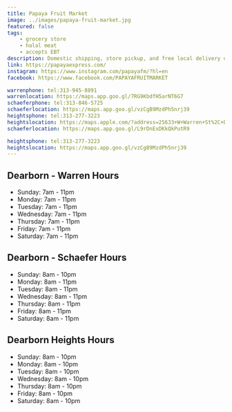 ```yaml
---
title: Papaya Fruit Market
image: ../images/papaya-fruit-market.jpg
featured: false
tags:
    - grocery store
    - halal meat
    - accepts EBT
description: Domestic shipping, store pickup, and free local delivery on orders above $99
link: https://papayaexpress.com/
instagram: https://www.instagram.com/papayafm/?hl=en
facebook: https://www.facebook.com/PAPAYAFRUITMARKET

warrenphone: tel:313-945-8891
warrenlocation: https://maps.app.goo.gl/7RG9KbdfH5arNT6G7
schaeferphone: tel:313-846-5725
schaeferlocation: https://maps.app.goo.gl/vzCgB9MzdPh5nrj39
heightsphone: tel:313-277-3223
heightslocation: https://maps.apple.com/?address=25633+W+Warren+St%2C+Dearborn+Heights%2C+MI+48127%2C+United+States&auid=8457006087165828405&ll=42.3408452%2C-83.2906515&lsp=9902&q=Papaya+Fruit+Market+%28Papaya+Dearborn+Heights%29
schaeferlocation: https://maps.app.goo.gl/L9rDnExDKkQkPutR9

heightsphone: tel:313-277-3223
heightslocation: https://maps.app.goo.gl/vzCgB9MzdPh5nrj39
---
```


## Dearborn - Warren Hours

- Sunday: 7am - 11pm
- Monday: 7am - 11pm
- Tuesday: 7am - 11pm
- Wednesday: 7am - 11pm
- Thursday: 7am - 11pm
- Friday: 7am - 11pm
- Saturday: 7am - 11pm

## Dearborn - Schaefer Hours

- Sunday: 8am - 10pm
- Monday: 8am - 11pm
- Tuesday: 8am - 11pm
- Wednesday: 8am - 11pm
- Thursday: 8am - 11pm
- Friday: 8am - 11pm
- Saturday: 8am - 11pm

## Dearborn Heights Hours

- Sunday: 8am - 10pm
- Monday: 8am - 10pm
- Tuesday: 8am - 10pm
- Wednesday: 8am - 10pm
- Thursday: 8am - 10pm
- Friday: 8am - 10pm
- Saturday: 8am - 10pm